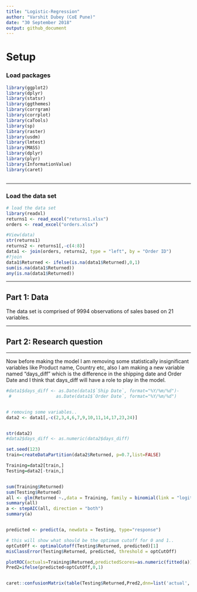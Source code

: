 ```yaml
---
title: "Logistic-Regression"
author: "Varshit Dubey (CoE Pune)"
date: "30 September 2018"
output: github_document
---
```


# Setup

### Load packages

```r
library(ggplot2)
library(dplyr)
library(statsr)
library(ggthemes)
library(corrgram)
library(corrplot)
library(caTools)
library(sp)
library(raster)
library(usdm)
library(lmtest)
library(MASS)
library(dplyr)
library(plyr)
library(InformationValue)
library(caret)
 
```

* * *

### Load the data set


```r
# load the data set 
library(readxl)
returns1 <- read_excel("returns1.xlsx")
orders <- read_excel("orders.xlsx")

```

```r

#View(data)
str(returns1)
returns2 <- returns1[,-c(4:8)]
data1 <- join(orders, returns2, type = "left", by = "Order ID")
#?join
data1$Returned <- ifelse(is.na(data1$Returned),0,1)
sum(is.na(data1$Returned))
any(is.na(data1$Returned))


```

***

## Part 1: Data

The data set is comprised of 9994 observations of sales based on 21 variables.




* * *

## Part 2: Research question



* * *

Now before making the model I am removing some statistically insignificant variables like Product name, Country etc, also I am making a new variable named "days_diff" which is the difference in the shipping date and Order Date and I think that days_diff will have a role to play in the model. 

```r

#data1$days_diff <- as.Date(data1$`Ship Date`, format="%Y/%m/%d")-
 #                 as.Date(data1$`Order Date`, format="%Y/%m/%d")


# removing some variables..
data2 <- data1[,-c(2,3,4,6,7,9,10,11,14,17,23,24)]


str(data2)
#data2$days_diff <- as.numeric(data2$days_diff)

set.seed(123)
train=createDataPartition(data2$Returned, p=0.7,list=FALSE)

Training=data2[train,]
Testing=data2[-train,]


sum(Training$Returned)
sum(Testing$Returned)
all <- glm(Returned ~.,data = Training, family = binomial(link = "logit"))
summary(all)
a <- stepAIC(all, direction = "both")
summary(a)


predicted <- predict(a, newdata = Testing, type="response")

# this will show what should be the optimum cutoff for 0 and 1..
optCutOff <- optimalCutoff(Testing$Returned, predicted)[1]
misClassError(Testing$Returned, predicted, threshold = optCutOff)

plotROC(actuals=Training$Returned,predictedScores=as.numeric(fitted(a)))
Pred2=ifelse(predicted<optCutOff,0,1)


caret::confusionMatrix(table(Testing$Returned,Pred2,dnn=list('actual','predicted')))
```



